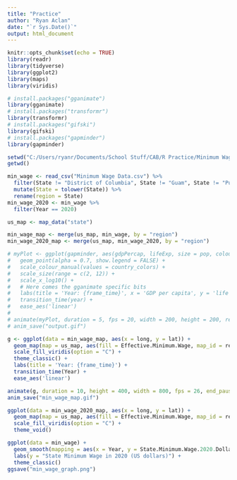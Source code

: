 ```yaml
---
title: "Practice"
author: "Ryan Aclan"
date: "`r Sys.Date()`"
output: html_document
---
```


```r
knitr::opts_chunk$set(echo = TRUE)
library(readr)
library(tidyverse)
library(ggplot2)
library(maps)
library(viridis)

# install.packages("gganimate")
library(gganimate)
# install.packages("transformr")
library(transformr)
# install.packages("gifski")
library(gifski)
# install.packages("gapminder")
library(gapminder)
```

```r
setwd("C:/Users/ryanr/Documents/School Stuff/CAB/R Practice/Minimum Wage")
getwd()

min_wage <- read_csv("Minimum Wage Data.csv") %>%
  filter(State != "District of Columbia", State != "Guam", State != "Puerto Rico", State != "U.S. Virgin Islands") %>%
  mutate(State = tolower(State)) %>%
  rename(region = State)
min_wage_2020 <- min_wage %>%
  filter(Year == 2020)
```

```r
us_map <- map_data("state")

min_wage_map <- merge(us_map, min_wage, by = "region")
min_wage_2020_map <- merge(us_map, min_wage_2020, by = "region")
```

```r
# myPlot <- ggplot(gapminder, aes(gdpPercap, lifeExp, size = pop, colour = country)) +
#   geom_point(alpha = 0.7, show.legend = FALSE) +
#   scale_colour_manual(values = country_colors) +
#   scale_size(range = c(2, 12)) +
#   scale_x_log10() +
#   # Here comes the gganimate specific bits
#   labs(title = 'Year: {frame_time}', x = 'GDP per capita', y = 'life expectancy') +
#   transition_time(year) +
#   ease_aes('linear')
# 
# animate(myPlot, duration = 5, fps = 20, width = 200, height = 200, renderer = gifski_renderer())
# anim_save("output.gif")
```

```r
g <- ggplot(data = min_wage_map, aes(x = long, y = lat)) +
  geom_map(map = us_map, aes(fill = Effective.Minimum.Wage, map_id = region)) +
  scale_fill_viridis(option = "C") +
  theme_classic() +
  labs(title = 'Year: {frame_time}') +
  transition_time(Year) +
  ease_aes('linear')

animate(g, duration = 10, height = 400, width = 800, fps = 26, end_pause = 130, renderer = gifski_renderer())
anim_save("min_wage_map.gif")
```

```r
ggplot(data = min_wage_2020_map, aes(x = long, y = lat)) + 
  geom_map(map = us_map, aes(fill = Effective.Minimum.Wage, map_id = region)) +
  scale_fill_viridis(option = "C") +
  theme_void()
```

```r
ggplot(data = min_wage) + 
  geom_smooth(mapping = aes(x = Year, y = State.Minimum.Wage.2020.Dollars)) +
  labs(y = "State Minimum Wage in 2020 (US dollars)") +
  theme_classic()
ggsave("min_wage_graph.png")
```